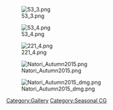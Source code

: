 [[File:53_3.png]]

[[File:53_4.png]]

[[File:221_4.png]]

[[File:Natori Autumn2015.png]]

[[File:Natori Autumn2015 dmg.png]]

[[Category:Gallery]]
[[Category:Seasonal CG]]